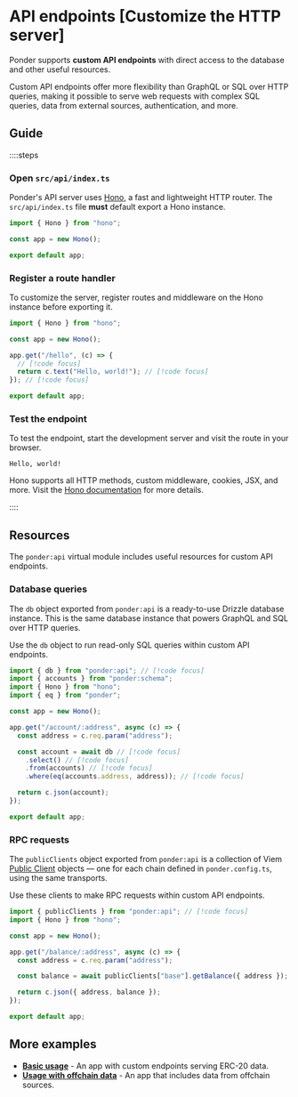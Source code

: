 # API endpoints [Customize the HTTP server]

Ponder supports **custom API endpoints** with direct access to the database and other useful resources.

Custom API endpoints offer more flexibility than GraphQL or SQL over HTTP queries, making it possible to serve web requests with complex SQL queries, data from external sources, authentication, and more.

## Guide

::::steps

### Open `src/api/index.ts`

Ponder's API server uses [Hono](https://hono.dev/), a fast and lightweight HTTP router. The `src/api/index.ts` file **must** default export a Hono instance.

```ts [src/api/index.ts (minimal)]
import { Hono } from "hono";

const app = new Hono();

export default app;
```

### Register a route handler

To customize the server, register routes and middleware on the Hono instance before exporting it.

```ts [src/api/index.ts]
import { Hono } from "hono";

const app = new Hono();

app.get("/hello", (c) => {
  // [!code focus]
  return c.text("Hello, world!"); // [!code focus]
}); // [!code focus]

export default app;
```

### Test the endpoint

To test the endpoint, start the development server and visit the route in your browser.

```text [Response]
Hello, world!
```

Hono supports all HTTP methods, custom middleware, cookies, JSX, and more. Visit the [Hono documentation](https://hono.dev/docs) for more details.

::::

## Resources

The `ponder:api` virtual module includes useful resources for custom API endpoints.

### Database queries

The `db` object exported from `ponder:api` is a ready-to-use Drizzle database instance. This is the same database instance that powers GraphQL and SQL over HTTP queries.

Use the `db` object to run read-only SQL queries within custom API endpoints.

```ts [src/api/index.ts]
import { db } from "ponder:api"; // [!code focus]
import { accounts } from "ponder:schema";
import { Hono } from "hono";
import { eq } from "ponder";

const app = new Hono();

app.get("/account/:address", async (c) => {
  const address = c.req.param("address");

  const account = await db // [!code focus]
    .select() // [!code focus]
    .from(accounts) // [!code focus]
    .where(eq(accounts.address, address)); // [!code focus]

  return c.json(account);
});

export default app;
```

### RPC requests

The `publicClients` object exported from `ponder:api` is a collection of Viem [Public Client](https://viem.sh/docs/clients/public) objects — one for each chain defined in `ponder.config.ts`, using the same transports.

Use these clients to make RPC requests within custom API endpoints.

```ts [src/api/index.ts]
import { publicClients } from "ponder:api"; // [!code focus]
import { Hono } from "hono";

const app = new Hono();

app.get("/balance/:address", async (c) => {
  const address = c.req.param("address");

  const balance = await publicClients["base"].getBalance({ address }); // [!code focus]

  return c.json({ address, balance });
});

export default app;
```

## More examples

- [**Basic usage**](https://github.com/ponder-sh/ponder/tree/main/examples/feature-api-functions/src/api/index.ts) - An app with custom endpoints serving ERC-20 data.
- [**Usage with offchain data**](https://github.com/ponder-sh/ponder/blob/main/examples/with-offchain/ponder/src/api/index.ts) - An app that includes data from offchain sources.

